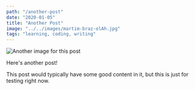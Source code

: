```yaml
---
path: "/another-post"
date: "2020-01-05"
title: "Another Post"
image: "../../images/martim-braz-olAh.jpg"
tags: "learning, coding, writing"
---
```


![Another image for this post](../../images/martim-braz-olAh.jpg)

Here's another post!

This post would typically have some good content in it, but this is just for testing right now.
